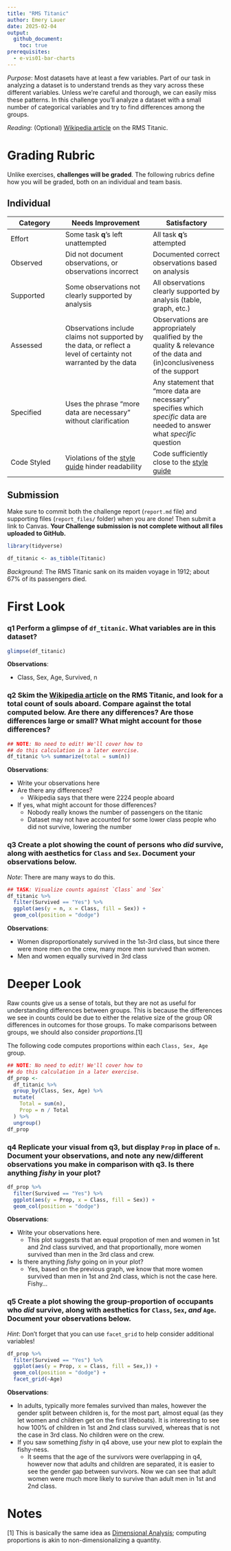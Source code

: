 ```yaml
---
title: "RMS Titanic"
author: Emery Lauer
date: 2025-02-04
output:
  github_document:
    toc: true
prerequisites:
  - e-vis01-bar-charts
---
```


*Purpose*: Most datasets have at least a few variables. Part of our task in analyzing a dataset is to understand trends as they vary across these different variables. Unless we're careful and thorough, we can easily miss these patterns. In this challenge you'll analyze a dataset with a small number of categorical variables and try to find differences among the groups.

*Reading*: (Optional) [Wikipedia article](https://en.wikipedia.org/wiki/RMS_Titanic) on the RMS Titanic.

<!-- include-rubric -->

# Grading Rubric

<!-- -------------------------------------------------- -->

Unlike exercises, **challenges will be graded**. The following rubrics define how you will be graded, both on an individual and team basis.

## Individual

<!-- ------------------------- -->

| Category | Needs Improvement | Satisfactory |
|------------------|-----------------------------|-------------------------|
| Effort | Some task **q**'s left unattempted | All task **q**'s attempted |
| Observed | Did not document observations, or observations incorrect | Documented correct observations based on analysis |
| Supported | Some observations not clearly supported by analysis | All observations clearly supported by analysis (table, graph, etc.) |
| Assessed | Observations include claims not supported by the data, or reflect a level of certainty not warranted by the data | Observations are appropriately qualified by the quality & relevance of the data and (in)conclusiveness of the support |
| Specified | Uses the phrase "more data are necessary" without clarification | Any statement that "more data are necessary" specifies which *specific* data are needed to answer what *specific* question |
| Code Styled | Violations of the [style guide](https://style.tidyverse.org/) hinder readability | Code sufficiently close to the [style guide](https://style.tidyverse.org/) |

## Submission

<!-- ------------------------- -->

Make sure to commit both the challenge report (`report.md` file) and supporting files (`report_files/` folder) when you are done! Then submit a link to Canvas. **Your Challenge submission is not complete without all files uploaded to GitHub.**

```r
library(tidyverse)

df_titanic <- as_tibble(Titanic)
```

*Background*: The RMS Titanic sank on its maiden voyage in 1912; about 67% of its passengers died.

# First Look

<!-- -------------------------------------------------- -->

### **q1** Perform a glimpse of `df_titanic`. What variables are in this dataset?

```r
glimpse(df_titanic)
```

**Observations**:

-   Class, Sex, Age, Survived, n

### **q2** Skim the [Wikipedia article](https://en.wikipedia.org/wiki/RMS_Titanic) on the RMS Titanic, and look for a total count of souls aboard. Compare against the total computed below. Are there any differences? Are those differences large or small? What might account for those differences?

```r
## NOTE: No need to edit! We'll cover how to
## do this calculation in a later exercise.
df_titanic %>% summarize(total = sum(n))
```

**Observations**:

-   Write your observations here
-   Are there any differences?
    -   Wikipedia says that there were 2224 people aboard
-   If yes, what might account for those differences?
    -   Nobody really knows the number of passengers on the titanic
    -   Dataset may not have accounted for some lower class people who did not survive, lowering the number

### **q3** Create a plot showing the count of persons who *did* survive, along with aesthetics for `Class` and `Sex`. Document your observations below.

*Note*: There are many ways to do this.

```r
## TASK: Visualize counts against `Class` and `Sex`
df_titanic %>%
  filter(Survived == "Yes") %>% 
  ggplot(aes(y = n, x = Class, fill = Sex)) + 
  geom_col(position = "dodge") 
```

**Observations**:

-   Women disproportionately survived in the 1st-3rd class, but since there were more men on the crew, many more men survived than women.
-   Men and women equally survived in 3rd class

# Deeper Look

<!-- -------------------------------------------------- -->

Raw counts give us a sense of totals, but they are not as useful for understanding differences between groups. This is because the differences we see in counts could be due to either the relative size of the group OR differences in outcomes for those groups. To make comparisons between groups, we should also consider *proportions*.[1]

The following code computes proportions within each `Class, Sex, Age` group.

```r
## NOTE: No need to edit! We'll cover how to
## do this calculation in a later exercise.
df_prop <-
  df_titanic %>%
  group_by(Class, Sex, Age) %>%
  mutate(
    Total = sum(n),
    Prop = n / Total
  ) %>%
  ungroup()
df_prop
```

### **q4** Replicate your visual from q3, but display `Prop` in place of `n`. Document your observations, and note any new/different observations you make in comparison with q3. Is there anything *fishy* in your plot?

```r
df_prop %>%
  filter(Survived == "Yes") %>% 
  ggplot(aes(y = Prop, x = Class, fill = Sex)) + 
  geom_col(position = "dodge") 
```

**Observations**:

-   Write your observations here.
    -   This plot suggests that an equal propotion of men and women in 1st and 2nd class survived, and that proportionally, more women survived than men in the 3rd class and crew.
-   Is there anything *fishy* going on in your plot?
    -   Yes, based on the previous graph, we know that more women survived than men in 1st and 2nd class, which is not the case here. Fishy...

### **q5** Create a plot showing the group-proportion of occupants who *did* survive, along with aesthetics for `Class`, `Sex`, *and* `Age`. Document your observations below.

*Hint*: Don't forget that you can use `facet_grid` to help consider additional variables!

```r
df_prop %>%
  filter(Survived == "Yes") %>% 
  ggplot(aes(y = Prop, x = Class, fill = Sex,)) + 
  geom_col(position = "dodge") +
  facet_grid(~Age)
```

**Observations**:

-   In adults, typically more females survived than males, however the gender split between children is, for the most part, almost equal (as they let women and children get on the first lifeboats). It is interesting to see how 100% of children in 1st and 2nd class survived, whereas that is not the case in 3rd class. No children were on the crew.
-   If you saw something *fishy* in q4 above, use your new plot to explain the fishy-ness.
    -   It seems that the age of the survivors were overlapping in q4, however now that adults and children are separated, it is easier to see the gender gap between survivors. Now we can see that adult women were much more likely to survive than adult men in 1st and 2nd class.

# Notes

<!-- -------------------------------------------------- -->

[1] This is basically the same idea as [Dimensional Analysis](https://en.wikipedia.org/wiki/Dimensional_analysis); computing proportions is akin to non-dimensionalizing a quantity.
